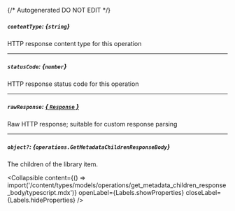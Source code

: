{/* Autogenerated DO NOT EDIT  */}

##### `contentType`: *{`string`}*
HTTP response content type for this operation

---
##### `statusCode`: *{`number`}*
HTTP response status code for this operation

---
##### `rawResponse`: [*{ `Response` }*](https://developer.mozilla.org/en-US/docs/Web/API/Response)
Raw HTTP response; suitable for custom response parsing

---
##### `object?`: *{`operations.GetMetadataChildrenResponseBody`}*
The children of the library item.

<Collapsible content={() => import('/content/types/models/operations/get_metadata_children_response_body/typescript.mdx')} openLabel={Labels.showProperties} closeLabel={Labels.hideProperties} />



